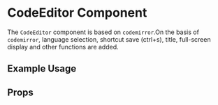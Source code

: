 
<Meta title="Components/CodeEditor" of={CodeEditor}/>

# CodeEditor Component

The `CodeEditor` component is based on `codemirror`.On the basis of `codemirror`, language selection, shortcut save (ctrl+s), title, full-screen display and other functions are added.

## Example Usage

<Canvas>
  <Story of={Primary}/>
</Canvas>

## Props
<ArgTypes typeof={CodeEditor}/>
